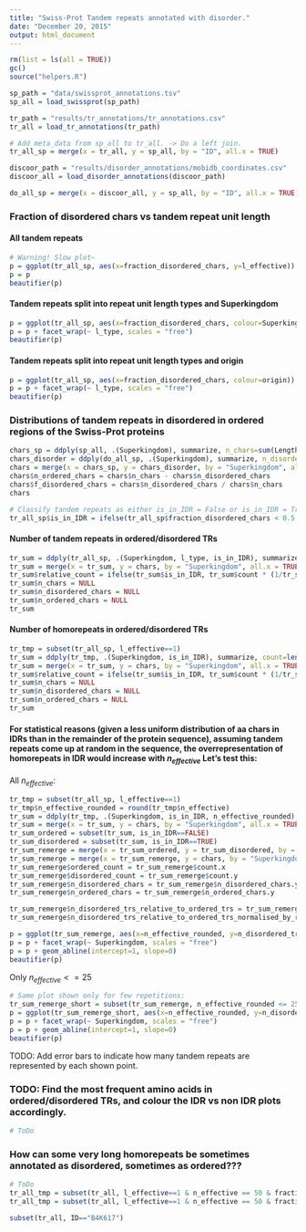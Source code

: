 ```yaml
---
title: "Swiss-Prot Tandem repeats annotated with disorder."
date: "December 20, 2015"
output: html_document
---
```


```r
rm(list = ls(all = TRUE))
gc()
source("helpers.R")
```


```r
sp_path = "data/swissprot_annotations.tsv"
sp_all = load_swissprot(sp_path)

tr_path = "results/tr_annotations/tr_annotations.csv"
tr_all = load_tr_annotations(tr_path)

# Add meta_data from sp_all to tr_all. -> Do a left join.
tr_all_sp = merge(x = tr_all, y = sp_all, by = "ID", all.x = TRUE)

discoor_path = "results/disorder_annotations/mobidb_coordinates.csv"
discoor_all = load_disorder_annotations(discoor_path)

do_all_sp = merge(x = discoor_all, y = sp_all, by = "ID", all.x = TRUE)
```

### Fraction of disordered chars vs tandem repeat unit length

#### All tandem repeats
```r
# Warning! Slow plot~
p = ggplot(tr_all_sp, aes(x=fraction_disordered_chars, y=l_effective)) + geom_point()
p = p
beautifier(p)
```

#### Tandem repeats split into repeat unit length types and Superkingdom 
```r
p = ggplot(tr_all_sp, aes(x=fraction_disordered_chars, colour=Superkingdom)) + geom_density()
p = p + facet_wrap(~ l_type, scales = "free")
beautifier(p)
```

#### Tandem repeats split into repeat unit length types and origin 
```r
p = ggplot(tr_all_sp, aes(x=fraction_disordered_chars, colour=origin)) + geom_density()
p = p + facet_wrap(~ l_type, scales = "free")
beautifier(p)
```


### Distributions of tandem repeats in disordered in ordered regions of the Swiss-Prot proteins

```r
chars_sp = ddply(sp_all, .(Superkingdom), summarize, n_chars=sum(Length))
chars_disorder = ddply(do_all_sp, .(Superkingdom), summarize, n_disordered_chars=sum(end - start))
chars = merge(x = chars_sp, y = chars_disorder, by = "Superkingdom", all.x = TRUE)
chars$n_ordered_chars = chars$n_chars - chars$n_disordered_chars
chars$f_disordered_chars = chars$n_disordered_chars / chars$n_chars
chars

# Classify tandem repeats as either is_in_IDR = False or is_in_IDR = True.
tr_all_sp$is_in_IDR = ifelse(tr_all_sp$fraction_disordered_chars < 0.5, FALSE, TRUE)
```

#### Number of tandem repeats in ordered/disordered TRs
```r
tr_sum = ddply(tr_all_sp, .(Superkingdom, l_type, is_in_IDR), summarize, count=length(ID))
tr_sum = merge(x = tr_sum, y = chars, by = "Superkingdom", all.x = TRUE)
tr_sum$relative_count = ifelse(tr_sum$is_in_IDR, tr_sum$count * (1/tr_sum$f_disordered_chars - 1), tr_sum$count)
tr_sum$n_chars = NULL
tr_sum$n_disordered_chars = NULL
tr_sum$n_ordered_chars = NULL
tr_sum
```

#### Number of homorepeats in ordered/disordered TRs
```r
tr_tmp = subset(tr_all_sp, l_effective==1)
tr_sum = ddply(tr_tmp, .(Superkingdom, is_in_IDR), summarize, count=length(ID))
tr_sum = merge(x = tr_sum, y = chars, by = "Superkingdom", all.x = TRUE)
tr_sum$relative_count = ifelse(tr_sum$is_in_IDR, tr_sum$count * (1/tr_sum$f_disordered_chars - 1), tr_sum$count)
tr_sum$n_chars = NULL
tr_sum$n_disordered_chars = NULL
tr_sum$n_ordered_chars = NULL
tr_sum
```

#### For statistical reasons (given a less uniform distribution of aa chars in IDRs than in the remainder of the protein sequence), assuming tandem repeats come up at random in the sequence, the overrepresentation of homorepeats in IDR would increase with $n_{effective}$ Let's test this:

All $n_{effective}$:

```r
tr_tmp = subset(tr_all_sp, l_effective==1)
tr_tmp$n_effective_rounded = round(tr_tmp$n_effective)
tr_sum = ddply(tr_tmp, .(Superkingdom, is_in_IDR, n_effective_rounded), summarize, count=length(ID))
tr_sum = merge(x = tr_sum, y = chars, by = "Superkingdom", all.x = TRUE)
tr_sum_ordered = subset(tr_sum, is_in_IDR==FALSE)
tr_sum_disordered = subset(tr_sum, is_in_IDR==TRUE)
tr_sum_remerge = merge(x = tr_sum_ordered, y = tr_sum_disordered, by = c("Superkingdom", "n_effective_rounded"))
tr_sum_remerge = merge(x = tr_sum_remerge, y = chars, by = "Superkingdom", all.x = TRUE)
tr_sum_remerge$ordered_count = tr_sum_remerge$count.x
tr_sum_remerge$disordered_count = tr_sum_remerge$count.y
tr_sum_remerge$n_disordered_chars = tr_sum_remerge$n_disordered_chars.y
tr_sum_remerge$n_ordered_chars = tr_sum_remerge$n_ordered_chars.y

tr_sum_remerge$n_disordered_trs_relative_to_ordered_trs = tr_sum_remerge$disordered_count / tr_sum_remerge$ordered_count
tr_sum_remerge$n_disordered_trs_relative_to_ordered_trs_normalised_by_relative_sequence_length = tr_sum_remerge$n_disordered_trs_relative_to_ordered_trs * (tr_sum_remerge$n_ordered_chars/tr_sum_remerge$n_disordered_chars)

p = ggplot(tr_sum_remerge, aes(x=n_effective_rounded, y=n_disordered_trs_relative_to_ordered_trs_normalised_by_relative_sequence_length, colour=Superkingdom)) + geom_point()
p = p + facet_wrap(~ Superkingdom, scales = "free")
p = p + geom_abline(intercept=1, slope=0)
beautifier(p)
```

Only $n_{effective} <= 25$

```r

# Same plot shown only for few repetitions:
tr_sum_remerge_short = subset(tr_sum_remerge, n_effective_rounded <= 25)
p = ggplot(tr_sum_remerge_short, aes(x=n_effective_rounded, y=n_disordered_trs_relative_to_ordered_trs_normalised_by_relative_sequence_length, colour=Superkingdom)) + geom_point()
p = p + facet_wrap(~ Superkingdom, scales = "free")
p = p + geom_abline(intercept=1, slope=0)
beautifier(p)
```

TODO: Add error bars to indicate how many tandem repeats are represented by each shown point.




### TODO: Find the most frequent amino acids in ordered/disordered TRs, and colour the IDR vs non IDR plots accordingly.
```r
# ToDo
```


### How can some very long homorepeats be sometimes annotated as disordered, sometimes as ordered???
```r
# ToDo
tr_all_tmp = subset(tr_all, l_effective==1 & n_effective == 50 & fraction_disordered_chars < 0.1) 
tr_all_tmp = subset(tr_all, l_effective==1 & n_effective == 50 & fraction_disordered_chars > 0.9) 

subset(tr_all, ID=="B4K617")
```

